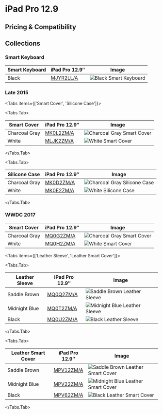 
# iPad Pro 12.9

## Pricing & Compatibility

## Collections

### Smart Keyboard

| Smart Keyboard | iPad Pro 12.9″ | Image |
| --- | --- | --- |
| Black | [MJYR2<wbr/>LL/A](/ipad_pro129/MJYR2) | ![Black Smart Keyboard](/everyphone/MJYR2.png) |

### Late 2015

<Tabs
  items={['Smart Cover', 'Silicone Case']}>

<Tabs.Tab>

| Smart Cover | iPad Pro 12.9″ | Image |
| --- | --- | --- |
| Charcoal Gray | [MK0L2<wbr/>ZM/A](/ipad_pro129/MK0L2) | ![Charcoal Gray Smart Cover](/everyphone/MK0L2.png) |
| White | [MLJK2<wbr/>ZM/A](/ipad_pro129/MLJK2) | ![White Smart Cover](/everyphone/MLJK2.png) |

</Tabs.Tab>

<Tabs.Tab>

| Silicone Case | iPad Pro 12.9″ | Image |
| --- | --- | --- |
| Charcoal Gray | [MK0D2<wbr/>ZM/A](/ipad_pro129/MK0D2) | ![Charcoal Gray Silicone Case](/everyphone/MK0D2.png) |
| White | [MK0E2<wbr/>ZM/A](/ipad_pro129/MK0E2) | ![White Silicone Case](/everyphone/MK0E2.png) |

</Tabs.Tab>
</Tabs>

### WWDC 2017

| Smart Cover | iPad Pro 12.9″ | Image |
| --- | --- | --- |
| Charcoal Gray | [MQ0G2<wbr/>ZM/A](/ipad_pro129/MQ0G2) | ![Charcoal Gray Smart Cover](/everyphone/MQ0G2.png) |
| White | [MQ0H2<wbr/>ZM/A](/ipad_pro129/MQ0H2) | ![White Smart Cover](/everyphone/MQ0H2.png) |

<Tabs
  items={['Leather Sleeve', 'Leather Smart Cover']}>

<Tabs.Tab>

| Leather Sleeve | iPad Pro 12.9″ | Image |
| --- | --- | --- |
| Saddle Brown | [MQ0Q2<wbr/>ZM/A](/ipad_pro129/MQ0Q2) | ![Saddle Brown Leather Sleeve](/everyphone/MQ0Q2.png) |
| Midnight Blue | [MQ0T2<wbr/>ZM/A](/ipad_pro129/MQ0T2) | ![Midnight Blue Leather Sleeve](/everyphone/MQ0T2.png) |
| Black | [MQ0U2<wbr/>ZM/A](/ipad_pro129/MQ0U2) | ![Black Leather Sleeve](/everyphone/MQ0U2.png) |

</Tabs.Tab>

<Tabs.Tab>

| Leather Smart Cover | iPad Pro 12.9″ | Image |
| --- | --- | --- |
| Saddle Brown | [MPV12<wbr/>ZM/A](/ipad_pro129/MPV12) | ![Saddle Brown Leather Smart Cover](/everyphone/MPV12.png) |
| Midnight Blue | [MPV22<wbr/>ZM/A](/ipad_pro129/MPV22) | ![Midnight Blue Leather Smart Cover](/everyphone/MPV22.png) |
| Black | [MPV62<wbr/>ZM/A](/ipad_pro129/MPV62) | ![Black Leather Smart Cover](/everyphone/MPV62.png) |

</Tabs.Tab>
</Tabs>
